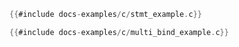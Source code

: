 ```c title=Single Row Binding
{{#include docs-examples/c/stmt_example.c}}
```
```c title=Multiple Row Binding 72:117
{{#include docs-examples/c/multi_bind_example.c}}
```